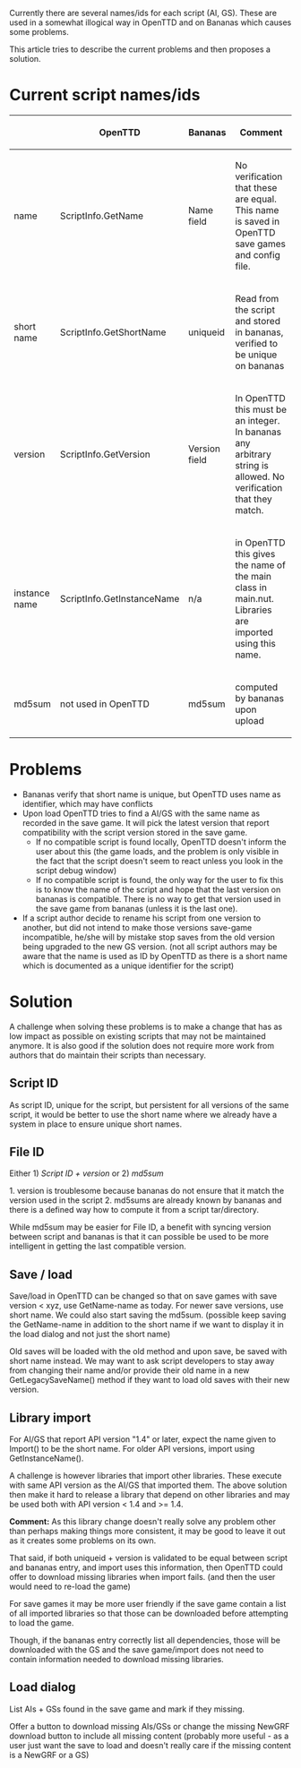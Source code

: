 Currently there are several names/ids for each script (AI, GS). These are used in a somewhat illogical way in OpenTTD and on Bananas which causes some problems.

This article tries to describe the current problems and then proposes a solution.

=Current script names/ids=

{|
!
!OpenTTD
!Bananas
!Comment
|-
|name
|ScriptInfo.GetName
|Name field
|No verification that these are equal. This name is saved in OpenTTD save games and config file.
|-
|short name
|ScriptInfo.GetShortName
|uniqueid
|Read from the script and stored in bananas, verified to be unique on bananas
|-
|version
|ScriptInfo.GetVersion
|Version field
|In OpenTTD this must be an integer. In bananas any arbitrary string is allowed. No verification that they match.
|-
|instance name
|ScriptInfo.GetInstanceName
|n/a
|in OpenTTD this gives the name of the main class in main.nut. Libraries are imported using this name.
|-
|md5sum
|not used in OpenTTD
|md5sum
|computed by bananas upon upload
|}

=Problems=

* Bananas verify that short name is unique, but OpenTTD uses name as identifier, which may have conflicts
* Upon load OpenTTD tries to find a AI/GS with the same name as recorded in the save game. It will pick the latest version that report compatibility with the script version stored in the save game.
** If no compatible script is found locally, OpenTTD doesn't inform the user about this (the game loads, and the problem is only visible in the fact that the script doesn't seem to react unless you look in the script debug window)
** If no compatible script is found, the only way for the user to fix this is to know the name of the script and hope that the last version on bananas is compatible. There is no way to get that version used in the save game from bananas (unless it is the last one).
* If a script author decide to rename his script from one version to another, but did not intend to make those versions save-game incompatible, he/she will by mistake stop saves from the old version being upgraded to the new GS version. (not all script authors may be aware that the name is used as ID by OpenTTD as there is a short name which is documented as a unique identifier for the script)

=Solution=
A challenge when solving these problems is to make a change that has as low impact as possible on existing scripts that may not be maintained anymore. It is also good if the solution does not require more work from authors that do maintain their scripts than necessary.

== Script ID ==
As script ID, unique for the script, but persistent for all versions of the same script, it would be better to use the short name where we already have a system in place to ensure unique short names.

== File ID ==
Either 1) ''Script ID + version'' or 2) ''md5sum''

1. version is troublesome because bananas do not ensure that it match the version used in the script
2. md5sums are already known by bananas and there is a defined way how to compute it from a script tar/directory.

While md5sum may be easier for File ID, a benefit with syncing version between script and bananas is that it can possible be used to be more intelligent in getting the last compatible version.

== Save / load ==
Save/load in OpenTTD can be changed so that on save games with save version < xyz, use GetName-name as today. For newer save versions, use short name. We could also start saving the md5sum. (possible keep saving the GetName-name in addition to the short name if we want to display it in the load dialog and not just the short name) 

Old saves will be loaded with the old method and upon save, be saved with short name instead. We may want to ask script developers to stay away from changing their name and/or provide their old name in a new GetLegacySaveName() method if they want to load old saves with their new version.

== Library import ==
For AI/GS that report API version "1.4" or later, expect the name given to Import() to be the short name. For older API versions, import using GetInstanceName().

A challenge is however libraries that import other libraries. These execute with same API version as the AI/GS that imported them. The above solution then make it hard to release a library that depend on other libraries and may be used both with API version < 1.4 and >= 1.4.

'''Comment:''' As this library change doesn't really solve any problem other than perhaps making things more consistent, it may be good to leave it out as it creates some problems on its own.

That said, if both uniqueid + version is validated to be equal between script and bananas entry, and import uses this information, then OpenTTD could offer to download missing libraries when import fails. (and then the user would need to re-load the game)

For save games it may be more user friendly if the save game contain a list of all imported libraries so that those can be downloaded before attempting to load the game.

Though, if the bananas entry correctly list all dependencies, those will be downloaded with the GS and the save game/import does not need to contain information needed to download missing libraries.

== Load dialog ==
List AIs + GSs found in the save game and mark if they missing.

Offer a button to download missing AIs/GSs or change the missing NewGRF download button to include all missing content (probably more useful - as a user just want the save to load and doesn't really care if the missing content is a NewGRF or a GS)